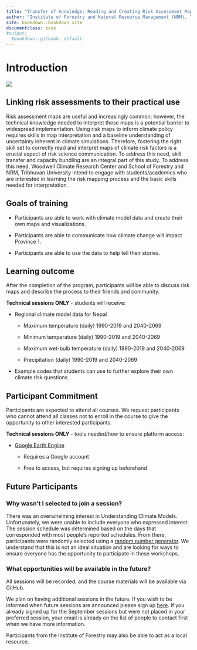```yaml
---
title: "Transfer of Knowledge: Reading and Creating Risk Assessment Maps"
author: "Institute of Forestry and Natural Resource Management (NRM), Tribhuvan University and Woodwell Climate Research Center"
site: bookdown::bookdown_site
documentclass: book
#output:
  #bookdown::gitbook: default
---
```

# Introduction 

![](TU_and_Woodwell.jpg)

## Linking risk assessments to their practical use {-}
Risk assessment maps are useful and increasingly common; however, the technical knowledge needed to interpret these maps is a potential barrier to widespread implementation. Using risk maps to inform climate policy requires skills in map interpretation and a baseline understanding of uncertainty inherent in climate simulations. Therefore, fostering the right skill set to correctly read and interpret maps of climate risk factors is a crucial aspect of risk science communication. To address this need, skill transfer and capacity bundling are an integral part of this study. To address this need, Woodwell Climate Research Center and School of Forestry and NRM, Tribhuvan University intend to engage with students/academics who are interested in learning the risk mapping process and the basic skills needed for interpretation.

## Goals of training {-}

-	Participants are able to work with climate model data and create their own maps and visualizations.

-	Participants are able to communicate how climate change will impact Province 1. 

-	Participants are able to use the data to help tell their stories.

## Learning outcome {-}

After the completion of the program, participants will be able to discuss risk maps and describe the process to their friends and community.

**Technical sessions ONLY** - students will receive:

* Regional climate model data for Nepal

  +	Maximum temperature (daily) 1990-2019 and 2040-2069

  +	Minimum temperature (daily) 1990-2019 and 2040-2069

  +	Maximum wet-bulb temperature (daily) 1990-2019 and 2040-2069

  +	Precipitation (daily) 1990-2019 and 2040-2069

* Example codes that students can use to further explore their own climate risk questions

## Participant Commitment {-}

Participants are expected to attend all courses. We request participants who cannot attend all classes not to enroll in the course to give the opportunity to other interested participants.

**Technical sessions ONLY** - tools needed/how to ensure platform access:

* [Google Earth Engine](https://earthengine.google.com/)

  +	Requires a Google account

  +	Free to access, but requires signing up beforehand

## Future Participants {-}

### Why wasn't I selected to join a session? {-}

There was an overwhelming interest in Understanding Climate Models. Unfortunately, we were unable to include everyone who expressed interest. The session schedule was determined based on the days that corresponded with most people’s reported schedules. From there, participants were randomly selected using a [random number generator](https://www.calculatorsoup.com/calculators/statistics/random-number-generator.php). We understand that this is not an ideal situation and are looking for ways to ensure everyone has the opportunity to participate in these workshops.

### What opportunities will be available in the future? {-}

All sessions will be recorded, and the course materials will be available via GitHub. 

We plan on having additional sessions in the future. If you wish to be informed when future sessions are announced please sign up [here](https://forms.gle/RrYgas4oGmTZKpDP7). If you already signed up for the September sessions but were not placed in your preferred session, your email is already on the list of people to contact first when we have more information.

Participants from the Institute of Forestry may also be able to act as a local resource.
